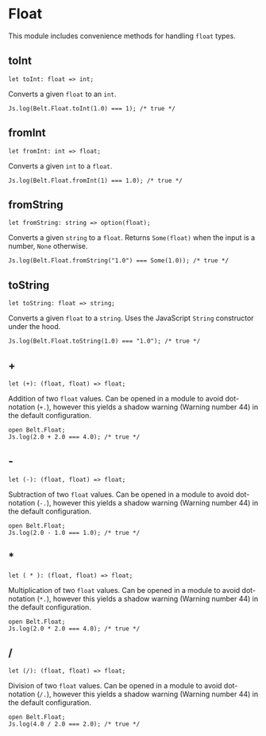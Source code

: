 # Float

This module includes convenience methods for handling `float` types.

## toInt

```re sig
let toInt: float => int;
```

Converts a given `float` to an `int`. 

```re example
Js.log(Belt.Float.toInt(1.0) === 1); /* true */
```

## fromInt

```re sig
let fromInt: int => float;
```

Converts a given `int` to a `float`.

```re example
Js.log(Belt.Float.fromInt(1) === 1.0); /* true */
```

## fromString

```re sig
let fromString: string => option(float);
```

Converts a given `string` to a `float`. Returns `Some(float)` when the input is a number, `None` otherwise.

```re example
Js.log(Belt.Float.fromString("1.0") === Some(1.0)); /* true */
```

## toString

```re sig
let toString: float => string;
```

Converts a given `float` to a `string`. Uses the JavaScript `String` constructor under the hood.

```re example
Js.log(Belt.Float.toString(1.0) === "1.0"); /* true */
```

## +

```re sig
let (+): (float, float) => float;
```

Addition of two `float` values. 
Can be opened in a module to avoid dot-notation (`+.`), however this yields a shadow warning (Warning number 44) in the default configuration.

```re example
open Belt.Float;
Js.log(2.0 + 2.0 === 4.0); /* true */
```

## -

```re sig
let (-): (float, float) => float;
```

Subtraction of two `float` values.
Can be opened in a module to avoid dot-notation (`-.`), however this yields a shadow warning (Warning number 44) in the default configuration.

```re example
open Belt.Float;
Js.log(2.0 - 1.0 === 1.0); /* true */
```

## \*

```re sig
let ( * ): (float, float) => float;
```

Multiplication of two `float` values. 
Can be opened in a module to avoid dot-notation (`*.`), however this yields a shadow warning (Warning number 44) in the default configuration.

```re example
open Belt.Float;
Js.log(2.0 * 2.0 === 4.0); /* true */
```

## /

```re sig
let (/): (float, float) => float;
```

Division of two `float` values.
Can be opened in a module to avoid dot-notation (`/.`), however this yields a shadow warning (Warning number 44) in the default configuration.

```re example
open Belt.Float;
Js.log(4.0 / 2.0 === 2.0); /* true */
```
